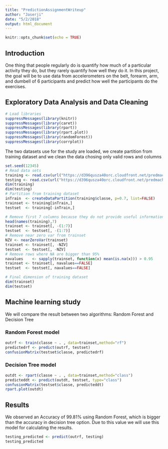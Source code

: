 ```yaml
---
title: "PredictionAssignmentWriteup"
author: "Jaserji"
date: "5/2/2018"
output: html_document
---
```


```r
knitr::opts_chunk$set(echo = TRUE)
```
## Introduction

One thing that people regularly do is quantify how much of a particular activity they do, but they rarely quantify how well they do it. In this project, the goal will be to use data from accelerometers on the belt, forearm, arm, and dumbell of 6 participants and predict how well the participants do the exercises.

## Exploratory Data Analysis and Data Cleaning
```r
# Load libraries
suppressMessages(library(knitr))
suppressMessages(library(caret))
suppressMessages(library(rpart))
suppressMessages(library(rpart.plot))
suppressMessages(library(randomForest))
suppressMessages(library(corrplot))
```

The two datasets use for the study are loaded, we create partition from training dataset and we clean the data chosing only valid rows and columns
```r
set.seed(12345)
# Read data sets
training <- read.csv(url("https://d396qusza40orc.cloudfront.net/predmachlearn/pml-training.csv"))
testing <- read.csv(url("https://d396qusza40orc.cloudfront.net/predmachlearn/pml-testing.csv"))
dim(training)
dim(testing)
# Partition from training dataset
inTrain  <- createDataPartition(training$classe, p=0.7, list=FALSE)
trainset <- training[inTrain,]
testset  <- training[-inTrain,]

# Remove first 7 columns because they do not provide useful information
head(names(training),7)
trainset <- trainset[, -(1:7)]
testset  <- testset[, -(1:7)]
# Remove near zero var from trainset
NZV <- nearZeroVar(trainset)
trainset <- trainset[, -NZV]
testset  <- testset[, -NZV]
# Remove rows where NA are bigger than 95%
navalues    <- sapply(trainset, function(x) mean(is.na(x))) > 0.95
trainset <- trainset[, navalues==FALSE]
testset  <- testset[, navalues==FALSE]

# Final dimension of training dataset 
dim(trainset)
dim(testset)
```

## Machine learning study

We will compare the result between two algorithms: Random Forest and Decision Tree

### Random Forest model
```r
outrf <- train(classe ~ . , data=trainset,method="rf")
predictedrf <- predict(outrf, testset)
confusionMatrix(testset$classe, predictedrf)
```

### Decision Tree  model
```r
outdt <- rpart(classe ~ . , data=trainset,method="class")
predicteddt <- predict(outdt, testset, type="class")
confusionMatrix(testset$classe, predicteddt)
rpart.plot(outdt)
```

## Results

We observed an Accuracy of 99.81% using Random Forest, which is bigger than the accuracy in decision tree option. Due to this value we will use this model for calculating the results.
```r
testing_predicted <- predict(outrf, testing)
testing_predicted
```